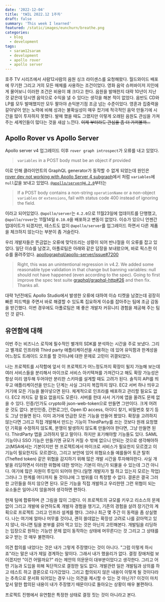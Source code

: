 ```yaml
---
date: '2022-12-04'
title: 'tWIL 2022.12 1주차'
draft: false
summary: 'This week I learned'
featured: /static/images/eunchurn/breathe.png
categories:
  - blog
  - development
tags:
  - saram12saram
  - development
  - apollo rover
  - apollo server
---
```


호주 TV 시리즈에서 사람12사람의 음원 싱크 라이센스를 요청해왔다. 월드와이드 배포에 무기한 그리고 거의 모든 매체를 사용하는 조건이었다. 영화 음악 슈퍼바이저 지인에게 물어보니 이러한 조건은 비용이 꽤 크다고 한다. 음원을 발매한지 대략 10년이 지난 것 같은데 당시엔 음악으로 수익을 낼 수 있다는 생각을 해본 적이 없었다. 음반도 CD와 LP를 모두 발매했지만 모두 팔아야 손익분기점 조금 넘는 수준이었다. 영혼과 집중력을 갈아넣어 얻는 노력에 비해 성과는 불확실성이 매우 컸기에 적극적인 음악 만들기에 시간을 많이 투자하지 못했다. 발매 했을 때도 그랬지만 이렇게 오래된 음원도 관심을 가져주는 세계인들이 많다는 것을 새삼 느낀다. ~~이제 부터라도 관심을 좀 더 가져볼까...~~

## Apollo Rover vs Apollo Server

Apollo server v4 업그레이드 이후 `rover graph introspect`가 오류를 내고 있었다.

> `variables` in a POST body must be an object if provided

이로 인해 클라이언트의 GraphQL generator가 동작할 수 없게 되었는데 원인은 [rover dev not working with Apollo Server 4 subgraph](https://github.com/apollographql/rover/issues/1433#issuecomment-1326862152)에서 처럼 `variables`에 `null`값을 보내고 있었다. [`@apollo/server@4.2.0`](https://github.com/apollographql/apollo-server/releases/tag/%40apollo%2Fserver%404.2.0)부터는

> If a POST body contains a non-string `operationName` or a non-object `variables` or `extensions`, fail with status code 400 instead of ignoring the field.

이라고 되어있었다. `@apollo/server`는 `4.2.0`으로 11월23일에 업데이트를 단행했고, `@apollo/rover`는 11월14일 `0.10.0`을 배포하고 변동이 없었다. 이슈가 있으니 언젠간 업데이트가 되겠지만, 테스트도 없이 `@apollo/server`를 업그레이드 하면서 다른 제품을 체크하지 않는다는 부분이 좀 거슬린다.

우리 개발자들은 뜬금없는 오류에 맞닥뜨리는 상황이 되어 반나절을 이 오류를 잡고 있었다. 일단 이슈를 남겼고, 아폴로팀은 아래와 같은 답장을 보내왔으며, 바로 픽스한 이슈를 올려주었다. [apollographql/apollo-server/issue#7200](https://github.com/apollographql/apollo-server/issues/7200#issuecomment-1329465813)

> Right, this was an unintentional regression in v4.2. We added some reasonable type validation in that change but banning variables: null should not have happened (even according to the spec). Going to first improve the spec test suite [graphql/graphql-http#26](https://github.com/graphql/graphql-http/issues/26) and then fix. Thanks all.

대략 1년전에도 Apollo Studio에서 발생한 오류에 대하여 이슈 티켓을 남겼는데 굉장히 빠른 피드백을 주면서 바로 해결할 수 있도록 집요하게 이슈를 잡아주는 팀에 조금 감동을 받긴했다. 이번 경우에도 아폴로팀은 꽤 좋은 개발자 커뮤니티 경험을 제공해 주는 팀인 것 같다.

## 유연함에 대해

이번 주는 비즈니스 로직에 필수적인 별개의 SDK를 분석하는 시간을 주로 보냈다. 그리고 별개로 인프라와 Third party 애플리케이션을 사용하는 데 있어 유익함과 한계성을 어느정도 트레이드 오프를 할 것이냐에 대한 문제로 고민이 귀결되었다.

나는 프로젝트를 시작함에 앞서 이 프로젝트가 어느정도까지 확장이 될지 가늠해 보는데 여러 서비스들을 분리해서 마이크로 서비스 아키텍쳐를 가져간다고 해도 확장 가능성은 항상 미리 염두해 두어야만 분리한 스키마를 설계할 때도 고려가 된다. 솔직히 API를 띄우고 애플리케이션을 만드는 단계는 사실 그다지 복잡하지 않다. EC2 서버 하나 띄우고 거기에 모든 기능을 몰아넣으면 된다. 체계적으로 인프라를 배포하고 관리할 필요도 없다. EC2 까지도 갈 필요 없을지도 모른다. 서버를 한대 사서 거기에 앱을 올려도 문제 없을 수 있다. 인증/인가도 crypto와 json-web-token으로 만들면 그만이다. 크게 어려운 것도 없다. 본인인증, 간편로그인, Open ID access, 아이디 찾기, 비밀번호 찾기 등도 그냥 만들면 된다. 이미 과거에 언급한 모든 기능을 만들어 봤었다. 확장을 고려하지 않는다면 그리고 직접 개발해서 만드는 기능이 ThirdParty를 쓰는 것보다 원래 요청했던 기획을 수정하지 않도록, 분쟁이 발생하지 않도록 만들어야 한다면, 그냥 만들면 된다. ThirdParty 앱을 고려하지 말고 말이다. 하지만 포기해야할 기능들도 있다. SAML기능이나 SSO 기능은 만들기엔 규모가 커질 수 밖에 없으니 안되는 것으로 생각해야하고(MSA에서는 기본이지만 현 프로젝트에서 마이크로 서비스가 필요한지 모르겠고 이 기능이 필요한지도 모르겠다), 그리고 보안에 있어 위협요소들 예를들어 토큰 탈취(Thefted token) 같은 위협을 감지하기 위해 많은 개발 시간을 투자해야한다. 사실 개발을 리딩하면서 이러한 위협에 대한 방어는 기본이 아닌가 되물을 수 있는데 그건 아니다. 여기에 많은 자원이 투입이 되어야 한다.(일명 개발자가 뭘 하고 있는지 모르는 작업) 그러나 그 한계를 어디까지 둘 것이냐에 그 범위를 더 특정할 수 없다. 결론은 결국 그러한 고민들을 하지 않으면 된다. 모든 기능을 직접 개발하고 우리한텐 그런 위협이 되는 요소들은 일어나지 않을꺼야 생각하면 편하다.

현재 팀에 합류하며 큰 그림을 많이 그렸다. 이 프로젝트의 규모를 키우고 리소스의 문제 없이 그리고 개발에 유연하도록 개발자 경험을 챙기고, 기존의 경험을 살려 장기간의 계획으로 프로젝트 그리고 인프라 설계를 했다. 그러나 최근 몇 주간 이 동력을 좀 상실했다. 나는 여기에 얼마나 머무를 것이냐, 괜히 쓸데없는 확장성 고려로 나를 갉아먹고 있지 않나, 아니면 팀을 본부를 갉아 먹고 있는 것은 아닌지 고민해본다. 개발팀을 리딩하는 입장으로 원하는 기능만 문제 없이 동작하는 상태에 머무른다는 것 그리고 그 상태를 요구 받는 것 매우 불편하다.

의견 합의를 내었다는 것은 내가 그렇게 주장했다는 것이 아니다. "그럼 이렇게 하시죠"라는 말은 내가 제일 경계하는 말이다. 그래서 내가 했을리가 없다. 결정 장애처럼 보이겠지만 "이건 어떨까요?" 라는 제안의 의문문이 대부분이었다고 생각한다. 그리고 어떤 기능과 도입을 위해 독단적으로 결정한 일도 없다. 개발관련 일은 개발팀과 상의를 하고 테스트 하고 결론으로 다가갔었다. 그리고 합의되지 않은 내용이 이렇게 될 것이다라는 추측으로 문서화 되어있는 경우 나는 의견을 제시할 수 있는 것 아닌가? 이것이 마치 앞서 말한 합의된 내용이 내가 주장했기 때문이다로 돌아오는 상황이 매우 불편하다.

프로젝트 진행에서 유연함은 특정한 상태로 결정 짓는 것이 아니라고 본다.
